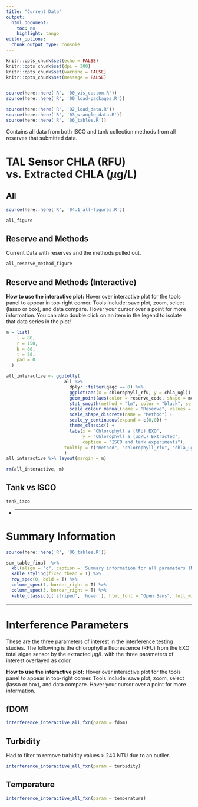 ```yaml
---
title: "Current Data"
output:
  html_document:
    toc: no
    highlight: tango
editor_options:
  chunk_output_type: console
---
```


```r
knitr::opts_chunk$set(echo = FALSE)
knitr::opts_chunk$set(dpi = 300)
knitr::opts_chunk$set(warning = FALSE)
knitr::opts_chunk$set(message = FALSE)


source(here::here('R', '00_vis_custom.R'))
source(here::here('R', '00_load-packages.R'))
```

```r

source(here::here('R', '02_load_data.R'))
source(here::here('R', '03_wrangle_data.R'))
source(here::here('R', '06_tables.R'))
```

Contains all data from both ISCO and tank collection methods from all reserves that submitted data.

# TAL Sensor CHLA (RFU) vs. Extracted CHLA ($\mu$g/L) {.tabset .tabset-pills}

## All 

```r
source(here::here('R', '04.1_all-figures.R'))

all_figure
```

## Reserve and Methods

Current Data with reserves and the methods pulled out.

```r
all_reserve_method_figure
```

## Reserve and Methods (Interactive)

**How to use the interactive plot:** Hover over interactive plot for the tools panel to appear in top-right corner. Tools include: save plot, zoom, select (lasso or box), and data compare. Hover your cursor over a point for more information. You can also double click on an item in the legend to isolate that data series in the plot!

```r
m = list(
    l = 80,
    r = 150,
    b = 80,
    t = 50,
    pad = 0
  )

all_interactive <- ggplotly(
                      all %>% 
                        dplyr::filter(qaqc == 0) %>% 
                        ggplot(aes(x = chlorophyll_rfu, y = chla_ugl)) +
                        geom_point(aes(color = reserve_code, shape = method), position = "jitter") +
                        stat_smooth(method = "lm", color = "black", se = FALSE) +
                        scale_colour_manual(name = "Reserve", values = reservecolours) +
                        scale_shape_discrete(name = "Method") +
                        scale_y_continuous(expand = c(0,0)) +
                        theme_classic() +
                        labs(x = "Chlorophyll a (RFU) EXO",
                             y = "Chlorophyll a (ug/L) Extracted",
                             caption = "ISCO and tank experiments"),
                      tooltip = c("method", "chlorophyll_rfu", "chla_ugl", "reserve_code")
                      )
all_interactive %>% layout(margin = m)

rm(all_interactive, m)
```

## Tank vs ISCO

```r
tank_isco
```

{-}

***

# Summary Information

```r
source(here::here('R', '06_tables.R'))
```


```r

sum_table_final  %>% 
  kbl(align = "c", caption = 'Summary information for all parameters (Min-Max (Mean \U00B1 Standard Dev)) from each participating reserve for both tank and ISCO experiments. This table contains data that has not had QAQC flagged data removed.') %>% 
  kable_styling(fixed_thead = T) %>% 
  row_spec(0, bold = T) %>% 
  column_spec(1, border_right = T) %>% 
  column_spec(3, border_right = T) %>% 
  kable_classic(c('striped', 'hover'), html_font = "Open Sans", full_width = F)
```

***

# Interference Parameters {.tabset .tabset-pills}

These are the three parameters of interest in the interference testing studies. The following is the chlorophyll a fluorescence (RFU) from the EXO total algae sensor by the extracted $\mu$g/L with the three parameters of interest overlayed as color.

**How to use the interactive plot:** Hover over interactive plot for the tools panel to appear in top-right corner. Tools include: save plot, zoom, select (lasso or box), and data compare. Hover your cursor over a point for more information.

## fDOM 

```r

interference_interactive_all_fxn(param = fdom)

```


## Turbidity

Had to filter to remove turbidity values > 240 NTU due to an outlier.

```r

interference_interactive_all_fxn(param = turbidity)
```



## Temperature 

```r

interference_interactive_all_fxn(param = temperature)
```

